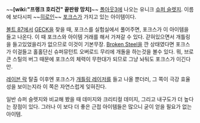 ~~'''[wiki:"프랭크 호리건" 끝판왕 망치]'''~~
[[폴아웃3]]에 나오는 유니크 [[슈퍼 슬렛지]]. 이름에 보다시피 ~~[[히로인]]~~ [[포크스]]가 가지고 있는 아이템이다.

[[볼트 87]]에서 [[GECK]]을 찾을 때, 포크스를 실험실에서 풀어주면, 포크스가 이 아이템을 들고 나온다. 이 때 포크스와 아이템 거래를 해서 가져갈 수 있다. 갇혀있으면서 개틀링을 들고있었을리가 없으므로 이것이 기본무장. [[Broken Steel]]을 깐 상태였다면 포크스가 이걸들고 홀홀단신 슈퍼뮤턴트 오버로드 무리에 개돌을 하는것을 볼수 있다. 뭐, 브로큰 스틸의 버그 때문에 포크스의 체력이 무한대가 되므로 그냥 놔둬도 포크스가 이긴다만.

[[레이븐 락]] 탈출 이후엔 포크스가 [[개틀링 레이저]]를 들고 나올 뿐더러, 그 쪽이 극강 효율성을 보이는지라 이 쪽은 자연스럽게 잊혀진다.

일반 슈퍼 슬렛지와 비교해 봤을 때 데미지와 크리티컬 데미지, 그리고 내구도가 더 높다는 장점이 있다. 그러나 이 보다 더 좋은 근접 아이템들은 많으니 굳이 얻을 필요가 없는 아이템. 
